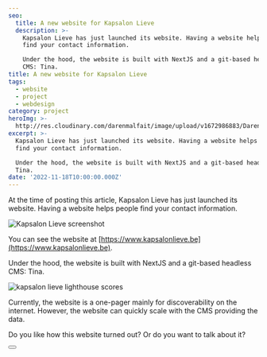 ```yaml
---
seo:
  title: A new website for Kapsalon Lieve
  description: >-
    Kapsalon Lieve has just launched its website. Having a website helps people
    find your contact information. 

    Under the hood, the website is built with NextJS and a git-based headless
    CMS: Tina.
title: A new website for Kapsalon Lieve
tags:
  - website
  - project
  - webdesign
category: project
heroImg: >-
  http://res.cloudinary.com/darenmalfait/image/upload/v1672986883/Daren_plastic_scissor_3D_render_solid_background_21794ce0-3257-4e89-bfa5-6b186b1f53f2_nimvp3.png
excerpt: >-
  Kapsalon Lieve has just launched its website. Having a website helps people
  find your contact information. 

  Under the hood, the website is built with NextJS and a git-based headless CMS:
  Tina.
date: '2022-11-18T10:00:00.000Z'
---
```


At the time of posting this article, Kapsalon Lieve has just launched its
website. Having a website helps people find your contact information.

![Kapsalon Lieve screenshot](https://res.cloudinary.com/darenmalfait/image/upload/v1668711666/kapsalonlieve_yzkpks.png "Kapsalon Lieve screenshot")

You can see the website at
[https://www.kapsalonlieve.be](https://www.kapsalonlieve.be).

Under the hood, the website is built with NextJS and a git-based headless CMS:
Tina.

![kapsalon lieve lighthouse
scores](https://res.cloudinary.com/darenmalfait/image/upload/v1668711486/kapsalonlieve-lighthouse.png "kapsalon lieve lighthouse scores")

Currently, the website is a one-pager mainly for discoverability on the
internet. However, the website can quickly scale with the CMS providing the
data.

Do you like how this website turned out? Or do you want to talk about it?

<Button text="Get in touch" variant="primary" href="contact" />

